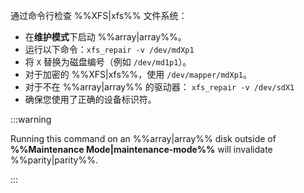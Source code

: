 通过命令行检查 %%XFS|xfs%% 文件系统：

- 在**维护模式**下启动 %%array|array%%。
- 运行以下命令：`xfs_repair -v /dev/mdXp1`
- 将 `X` 替换为磁盘编号（例如 `/dev/md1p1`）。
- 对于加密的 %%XFS|xfs%%，使用 `/dev/mapper/mdXp1`。
- 对于不在 %%array|array%% 的驱动器： `xfs_repair -v /dev/sdX1`
- 确保您使用了正确的设备标识符。

:::warning

Running this command on an %%array|array%% disk outside of **%%Maintenance Mode|maintenance-mode%%** will invalidate %%parity|parity%%.

:::
